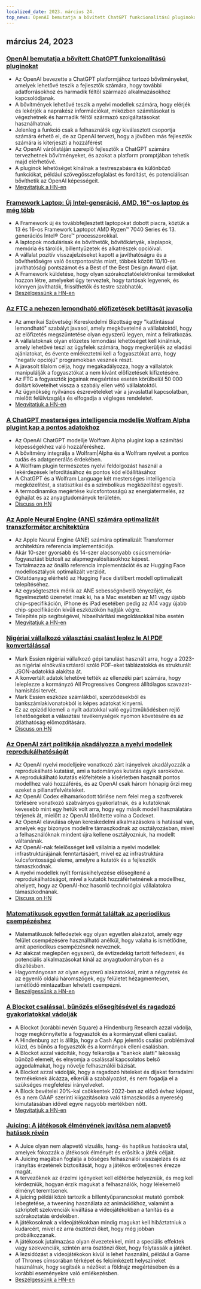 ```yaml
---
localized_date: 2023. március 24.
top_news: OpenAI bemutatja a bővített ChatGPT funkcionalitású pluginokat
---
```




<CallToAction />

<Steps>

## március 24, 2023

### [OpenAI bemutatja a bővített ChatGPT funkcionalitású pluginokat](https://openai.com/blog/chatgpt-plugins)

- Az OpenAI bevezette a ChatGPT platformjához tartozó bővítményeket, amelyek lehetővé teszik a fejlesztők számára, hogy további adatforrásokhoz és harmadik féltől származó alkalmazásokhoz kapcsolódjanak.
- A bővítmények lehetővé teszik a nyelvi modellek számára, hogy elérjék és lekérjék a naprakész információkat, miközben számításokat is végezhetnek és harmadik féltől származó szolgáltatásokat használhatnak.
- Jelenleg a funkció csak a felhasználók egy kiválasztott csoportja számára érhető el, de az OpenAI tervezi, hogy a jövőben más fejlesztők számára is kiterjeszti a hozzáférést
- Az OpenAI várólistáján szereplő fejlesztők a ChatGPT számára tervezhetnek bővítményeket, és azokat a platform promptjában tehetik majd elérhetővé.
- A pluginok lehetőséget kínálnak a testreszabásra és különböző funkciókat, például szövegösszefoglalást és fordítást, és potenciálisan bővíthetik az OpenAI képességeit.
- [Megvitatjuk a HN-en](http://news.ycombinator.com/item?id=35277677)

### [Framework Laptop: Új Intel-generáció, AMD, 16"-os laptop és még több](https://frame.work/)

- A Framework új és továbbfejlesztett laptopokat dobott piacra, köztük a 13 és 16-os Framework Laptopot AMD Ryzen™ 7040 Series és 13. generációs Intel® Core™ processzorokkal.
- A laptopok modulárisak és bővíthetők, bővítőkártyák, alaplapok, memória és tárolók, billentyűzetek és alkatrészek opcióival.
- A vállalat pozitív visszajelzéseket kapott a javíthatóságra és a bővíthetőségre való összpontosítás miatt, többek között 10/10-es javíthatósági pontszámot és a Best of the Best Design Award díjat.
- A Framework küldetése, hogy olyan szórakoztatóelektronikai termékeket hozzon létre, amelyeket úgy terveztek, hogy tartósak legyenek, és könnyen javíthatók, frissíthetők és testre szabhatók.
- [Beszélgessünk a HN-en](http://news.ycombinator.com/item?id=35277660)

### [Az FTC a nehezen lemondható előfizetések betiltását javasolja](https://www.theverge.com/2023/3/23/23652373/ftc-click-to-cancel-subscription-service-dark-patterns-ban)

- Az amerikai Szövetségi Kereskedelmi Bizottság egy "kattintással lemondható" szabályt javasol, amely megkövetelné a vállalatoktól, hogy az előfizetés megszüntetése olyan egyszerű legyen, mint a feliratkozás.
- A vállalatoknak olyan előzetes lemondási lehetőséget kell kínálniuk, amely lehetővé teszi az ügyfelek számára, hogy megkerüljék az eladási ajánlatokat, és évente emlékeztetni kell a fogyasztókat arra, hogy "negatív opciójú" programokban vesznek részt.
- A javasolt tilalom célja, hogy megakadályozza, hogy a vállalatok manipulálják a fogyasztókat a nem kívánt előfizetések kifizetésére.
- Az FTC a fogyasztók jogainak megsértése esetén körülbelül 50 000 dollárt követelhet vissza a szabály ellen vétő vállalatoktól.
- Az ügynökség nyilvános észrevételeket vár a javaslattal kapcsolatban, mielőtt felülvizsgálja és elfogadja a végleges rendeletet.
- [Megvitatjuk a HN-en](http://news.ycombinator.com/item?id=35274519)

### [A ChatGPT mesterséges intelligencia modellje Wolfram Alpha plugint kap a pontos adatokhoz](https://writings.stephenwolfram.com/2023/03/chatgpt-gets-its-wolfram-superpowers/)

- Az OpenAI ChatGPT modellje Wolfram Alpha plugint kap a számítási képességekhez való hozzáféréshez.
- A bővítmény integrálja a Wolfram|Alpha és a Wolfram nyelvet a pontos tudás és adatgenerálás érdekében.
- A Wolfram plugin természetes nyelvi feldolgozást használ a lekérdezések lefordításához és pontos kód előállításához
- A ChatGPT és a Wolfram Language két mesterséges intelligencia megközelítést, a statisztikai és a szimbolikus megközelítést egyesíti.
- A termodinamika megértése kulcsfontosságú az energiatermelés, az éghajlat és az anyagtudományok területén.
- [Discuss on HN](http://news.ycombinator.com/item?id=35277925)

### [Az Apple Neural Engine (ANE) számára optimalizált transzformátor architektúra](https://github.com/apple/ml-ane-transformers)

- Az Apple Neural Engine (ANE) számára optimalizált Transformer architektúra referencia implementációja.
- Akár 10-szer gyorsabb és 14-szer alacsonyabb csúcsmemória-fogyasztást biztosít az alapmegvalósításokhoz képest.
- Tartalmazza az önálló referencia implementációt és az Hugging Face modellosztályok optimalizált verzióit.
- Oktatóanyag elérhető az Hugging Face distilbert modell optimalizált telepítéséhez.
- Az egységtesztek mérik az ANE sebességnövelő tényezőjét, és figyelmeztető üzenetet írnak ki, ha a Mac esetében az M1 vagy újabb chip-specifikáción, iPhone és iPad esetében pedig az A14 vagy újabb chip-specifikáción kívüli eszközökön hajtják végre.
- Telepítés pip segítségével, hibaelhárítási megoldásokkal hiba esetén
- [Megvitatjuk a HN-en](http://news.ycombinator.com/item?id=35282325)

### [Nigériai vállalkozó választási csalást leplez le AI PDF konvertálással](https://markessien.com/posts/drama_of_transcription/)

- Mark Essien nigériai vállalkozó gépi tanulást használt arra, hogy a 2023-as nigériai elnökválasztásról szóló PDF-eket táblázatokká és strukturált JSON-adatokká alakítsa át.
- A konvertált adatok lehetővé tették az ellenzéki párt számára, hogy leleplezze a kormányzó All Progressives Congress állítólagos szavazat-hamisítási tervét.
- Mark Essien eszköze számlákból, szerződésekből és bankszámlakivonatokból is képes adatokat kinyerni.
- Ez az epizód kiemeli a nyílt adatokkal való együttműködésben rejlő lehetőségeket a választási tevékenységek nyomon követésére és az átláthatóság előmozdítására.
- [Discuss on HN](http://news.ycombinator.com/item?id=35272227)

### [Az OpenAI zárt politikája akadályozza a nyelvi modellek reprodukálhatóságát](https://aisnakeoil.substack.com/p/openais-policies-hinder-reproducible)

- Az OpenAI nyelvi modelljeire vonatkozó zárt irányelvek akadályozzák a reprodukálható kutatást, ami a tudományos kutatás egyik sarokköve.
- A reprodukálható kutatás előfeltétele a kísérletben használt pontos modellhez való hozzáférés, és az OpenAI csak három hónapig őrzi meg ezeket a pillanatfelvételeket.
- Az OpenAI Codex elhamarkodott törlése nem felel meg a szoftverek törlésére vonatkozó szabványos gyakorlatnak, és a kutatóknak kevesebb mint egy hetük volt arra, hogy egy másik modell használatára térjenek át, mielőtt az OpenAI töröltette volna a Codexet.
- Az OpenAI elavulása olyan kereskedelmi alkalmazásokra is hatással van, amelyek egy bizonyos modellre támaszkodnak az osztályozásban, mivel a felhasználóknak mindent újra kellene osztályozniuk, ha modellt váltanának.
- Az OpenAI-nak felelősséget kell vállalnia a nyelvi modellek infrastruktúrájának fenntartásáért, mivel ez az infrastruktúra kulcsfontosságú eleme, amelyre a kutatók és a fejlesztők támaszkodnak.
- A nyelvi modellek nyílt forráskihelyezése elősegítené a reprodukálhatóságot, mivel a kutatók hozzáférhetnének a modellhez, ahelyett, hogy az OpenAI-hoz hasonló technológiai vállalatokra támaszkodnának.
- [Discuss on HN](http://news.ycombinator.com/item?id=35269304)

### [Matematikusok egyetlen formát találtak az aperiodikus csempézéshez](https://www.newscientist.com/article/2365363-mathematicians-discover-shape-that-can-tile-a-wall-and-never-repeat/)

- Matematikusok felfedeztek egy olyan egyetlen alakzatot, amely egy felület csempézésére használható anélkül, hogy valaha is ismétlődne, amit aperiodikus csempézésnek neveznek.
- Az alakzat meglepően egyszerű, de évtizedekig tartott felfedezni, és potenciális alkalmazásokat kínál az anyagtudományban és a díszítésben.
- Hagyományosan az olyan egyszerű alakzatokkal, mint a négyzetek és az egyenlő oldalú háromszögek, egy felületet hézagmentesen, ismétlődő mintázatban lehetett csempézni.
- [Beszélgessünk a HN-en](http://news.ycombinator.com/item?id=35273707)

### [A Blockot csalással, bűnözés elősegítésével és ragadozó gyakorlatokkal vádolják](https://hindenburgresearch.com/block/)

- A Blockot (korábbi nevén Square) a Hindenburg Research azzal vádolja, hogy megkönnyítette a fogyasztók és a kormányzat elleni csalást.
- A Hindenburg azt is állítja, hogy a Cash App jelentős csalási problémával küzd, és bűnös a fogyasztók és a kormányok elleni csalásban.
- A Blockot azzal vádolták, hogy felkarolja a "bankok alatti" lakosság bűnöző elemeit, és elnyomja a csalással kapcsolatos belső aggodalmakat, hogy növelje felhasználói bázisát.
- A Blockot azzal vádolják, hogy a ragadozó hiteleket és díjakat forradalmi termékeknek álcázza, elkerüli a szabályozást, és nem fogadja el a szükséges megfelelési irányelveket.
- A Block bevételei 20%-kal csökkentek 2022-ben az előző évhez képest, és a nem GAAP szerinti kiigazításokra való támaszkodás a nyereség kimutatásában idővel egyre nagyobb mértékben nőtt.
- [Megvitatjuk a HN-en](http://news.ycombinator.com/item?id=35273782)

### [Juicing: A játékosok élményének javítása nem alapvető hatások révén](https://garden.bradwoods.io/notes/design/juice)

- A Juice olyan nem alapvető vizuális, hang- és haptikus hatásokra utal, amelyek fokozzák a játékosok élményét és erősítik a játék céljait.
- A Juicing magában foglalja a bőséges felhasználói visszajelzés és az irányítás érzetének biztosítását, hogy a játékos erőteljesnek érezze magát.
- A tervezőknek az érzelmi igényeket kell előtérbe helyezniük, és meg kell kérdezniük, hogyan érzik magukat a felhasználók, hogy lélekemelő élményt teremtsenek.
- A juicing példái közé tartozik a billentyűparancsokat mutató gombok lebegtetése, a tweening használata az animációkhoz, valamint a szkriptelt szekvenciák kiváltása a videojátékokban a tanítás és a szórakoztatás érdekében.
- A játékosoknak a videojátékokban mindig magukat kell hibáztatniuk a kudarcért, mivel ez arra ösztönzi őket, hogy még jobban próbálkozzanak.
- A játékosok jutalmazása olyan élvezetekkel, mint a speciális effektek vagy szekvenciák, szintén arra ösztönzi őket, hogy folytassák a játékot.
- A lezsidózást a videojátékokon kívül is lehet használni, például a Game of Thrones címsorában térképet és felcímkézett helyszíneket használnak, hogy segítsék a nézőket a földrajz megértésében és a korábbi eseményekre való emlékezésben.
- [Beszélgessünk a HN-en](http://news.ycombinator.com/item?id=35273139)

</Steps>
